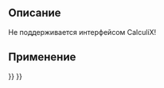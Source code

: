 <languages/>

{{VeryImportantMessage|Obsolete ({{VersionPlus|1.0}}).}}

<div class="mw-translate-fuzzy">
{{Docnav/ru
|[[FEM_ConstraintBearing/ru|Constraint bearing]]
|[[FEM_ConstraintPulley/ru|Constraint pulley]]
|[[FEM_Workbench/ru|FEM]]
|IconL=FEM_ConstraintBearing.svg
|IconR=FEM_ConstraintPulley.svg
|IconC=Workbench_FEM.svg
}}
</div>

<div class="mw-translate-fuzzy">
{{GuiCommand/ru
|Name=FEM ConstraintGear
|Name/ru=FEM ConstraintGear
|MenuLocation=Model → Mechanical Constraints → Constraint gear
|Workbenches=[[FEM_Workbench/ru|FEM]]
|Shortcut=
|SeeAlso=[[FEM_tutorial/ru|FEM tutorial]]
}}
</div>

<span id="Description"></span>
==Описание==

Не поддерживается интерфейсом CalculiX!

<span id="Usage"></span>
==Применение==


<div class="mw-translate-fuzzy">
{{Docnav/ru
|[[FEM_ConstraintBearing/ru|Constraint bearing]]
|[[FEM_ConstraintPulley/ru|Constraint pulley]]
|[[FEM_Workbench/ru|FEM]]
|IconL=FEM_ConstraintBearing.svg
|IconR=FEM_ConstraintPulley.svg
|IconC=Workbench_FEM.svg
}}
</div>

{{FEM Tools navi{{#translation:}}}}
{{Userdocnavi{{#translation:}}}}